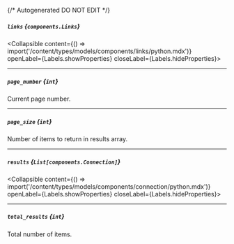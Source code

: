 {/* Autogenerated DO NOT EDIT  */}

##### `links` *{`components.Links`}*
<Collapsible content={() => import('/content/types/models/components/links/python.mdx')} openLabel={Labels.showProperties} closeLabel={Labels.hideProperties}>
</Collapsible>

---
##### `page_number` *{`int`}*
Current page number.

---
##### `page_size` *{`int`}*
Number of items to return in results array.

---
##### `results` *{`List[components.Connection]`}*
<Collapsible content={() => import('/content/types/models/components/connection/python.mdx')} openLabel={Labels.showProperties} closeLabel={Labels.hideProperties}>
</Collapsible>

---
##### `total_results` *{`int`}*
Total number of items.


